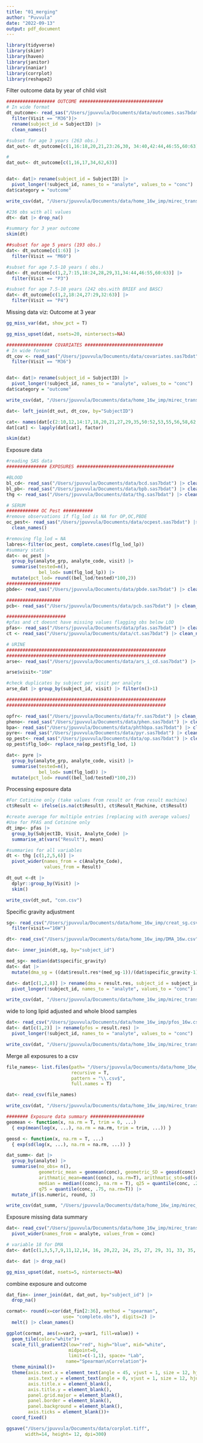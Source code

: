 ```yaml
---
title: "01_merging"
author: "Puvvula"
date: "2022-09-13"
output: pdf_document
---
```


```r
library(tidyverse)
library(skimr)
library(haven)
library(janitor)
library(naniar)
library(corrplot)
library(reshape2)
```

Filter outcome data by year of child visit
```r
################## OUTCOME ###############################
# In wide format
dt_outcome<- read_sas("/Users/jpuvvula/Documents/data/outcomes.sas7bdat")|> 
  filter(Visit == "M36")|>
  rename(subject_id = SubjectID) |>
  clean_names()

#subset for age 3 years (263 obs.)
dat_out<- dt_outcome[c(1,16:18,20,21,23:26,30, 34:40,42:44,46:55,60:63)] 

#
dat_out<- dt_outcome[c(1,16,17,34,62,63)] 


dat<- dat|> rename(subject_id = SubjectID) |>
  pivot_longer(!subject_id, names_to = "analyte", values_to = "conc")
dat$category = "outcome"

write_csv(dat, "/Users/jpuvvula/Documents/data/home_16w_imp/mirec_transf/outcome.csv")

#236 obs with all values
dt<- dat |> drop_na()

#summary for 3 year outcome
skim(dt)

##subset for age 5 years (193 obs.)
dat<- dt_outcome[c(1:6)] |> 
  filter(Visit == "M60")

#subset for age 7.5-10 years ( obs.)
dat<- dt_outcome[c(1,2,7:15,18:24,28,29,31,34:44,46:55,60:63)] |> 
  filter(Visit == "P3")

#subset for age 7.5-10 years (242 obs.with BRIEF and BASC)
dat<- dt_outcome[c(1,2,18:24,27:29,32:63)] |> 
  filter(Visit == "P4")
```

Missing data viz: Outcome at 3 year
```r
gg_miss_var(dat, show_pct = T)

gg_miss_upset(dat, nsets=20, nintersects=NA)
```


```r
################# COVARIATES #############################
# In wide format
dt_cov <- read_sas("/Users/jpuvvula/Documents/data/covariates.sas7bdat") |> 
  filter(Visit == "M36")


dat<- dat|> rename(subject_id = SubjectID) |>
  pivot_longer(!subject_id, names_to = "analyte", values_to = "conc")
dat$category = "outcome"

write_csv(dat, "/Users/jpuvvula/Documents/data/home_16w_imp/mirec_transf/outcome.csv")

dat<- left_join(dt_out, dt_cov, by="SubjectID")

cat<- names(dat[c(2:10,12,14:17,18,20,21,27,29,35,50:52,53,55,56,58,62,64,65)])
dat[cat] <- lapply(dat[cat], factor)

skim(dat)
```

Exposure data
```r
#reading SAS data
############### EXPOSURES ####################################

#BLOOD
bl_cd<- read_sas("/Users/jpuvvula/Documents/data/bcd.sas7bdat") |> clean_names()
bl_pb<- read_sas("/Users/jpuvvula/Documents/data/bpb.sas7bdat") |> clean_names()
thg <- read_sas("/Users/jpuvvula/Documents/data/thg.sas7bdat") |> clean_names()

# SERUM
############ OC Pest ###########
#remove observations if flg_lod is NA for OP,OC,PBDE
oc_pest<- read_sas("/Users/jpuvvula/Documents/data/ocpest.sas7bdat") |> 
  clean_names() 

#removing flg_lod = NA
labres<-filter(oc_pest, complete.cases(flg_lod_lp))
#summary stats
dat<- oc_pest |>
  group_by(analyte_grp, analyte_code, visit) |>
  summarise(tested=n(),
            bel_lod= sum(flg_lod_lp)) |>
  mutate(pct_lod= round((bel_lod/tested)*100,2))
####################
pbde<- read_sas("/Users/jpuvvula/Documents/data/pbde.sas7bdat") |> clean_names()

####################
pcb<- read_sas("/Users/jpuvvula/Documents/data/pcb.sas7bdat") |> clean_names()

######################
#pfas and ct doesnt have missing values flagging obs below LOD
pfas<- read_sas("/Users/jpuvvula/Documents/data/pfas.sas7bdat") |> clean_names()
ct <- read_sas("/Users/jpuvvula/Documents/data/ct.sas7bdat") |> clean_names()

# URINE
###########################################################
###########################################################
arse<- read_sas("/Users/jpuvvula/Documents/data/ars_i_cd.sas7bdat") |> clean_names()

arse$visit<-"16W" 

#check duplicates by subject per visit per analyte
arse_dat |> group_by(subject_id, visit) |> filter(n()>1)

###########################################################
###########################################################

opfr<- read_sas("/Users/jpuvvula/Documents/data/fr.sas7bdat") |> clean_names()
pheno<- read_sas("/Users/jpuvvula/Documents/data/phen.sas7bdat") |> clean_names()
bpa<- read_sas("/Users/jpuvvula/Documents/data/phthbpa.sas7bdat") |> clean_names()
pyre<- read_sas("/Users/jpuvvula/Documents/data/pyr.sas7bdat") |> clean_names()
op_pest<- read_sas("/Users/jpuvvula/Documents/data/op.sas7bdat") |> clean_names()
op_pest$flg_lod<- replace_na(op_pest$flg_lod, 1)
```

```r
dat<- pyre |>
  group_by(analyte_grp, analyte_code, visit) |>
  summarise(tested=n(),
            bel_lod= sum(flg_lod)) |>
  mutate(pct_lod= round((bel_lod/tested)*100,2))
```

Processing exposure data
```r
#For Cotinine only (take values from result or from result machine)
ct$Result <- ifelse(is.na(ct$Result), ct$Result_Machine, ct$Result)

#create average for multiple entries [replacing with average values]
#Use for PFAS and Cotinine only
dt_imp<- pfas |> 
  group_by(SubjectID, Visit, Analyte_Code) |>
  summarise_at(vars("Result"), mean)

#summaries for all variables
dt <- thg [c(1,2,5,6)] |>
  pivot_wider(names_from = c(Analyte_Code),
              values_from = Result)

dt_out <-dt |> 
  dplyr::group_by(Visit) |>
  skim()

write_csv(dt_out, "con.csv")
```

Specific gravity adjustment
```r
sg<- read_csv("/Users/jpuvvula/Documents/data/home_16w_imp/creat_sg.csv") |>
  filter(visit=="16W")

dt<- read_csv("/Users/jpuvvula/Documents/data/home_16w_imp/DMA_16w.csv") 

dat<- inner_join(dt,sg, by="subject_id")

med_sg<- median(dat$specific_gravity)
dat<- dat |> 
  mutate(dma_sg = ((dat$result.res*(med_sg-1))/(dat$specific_gravity-1)))

dat<- dat[c(1,2,8)] |> rename(dma = result.res, subject_id = subject_id) |>
  pivot_longer(!subject_id, names_to = "analyte", values_to = "conc")

write_csv(dat, "/Users/jpuvvula/Documents/data/home_16w_imp/mirec_transf/dma.csv")

```

wide to long lipid adjusted and whole blood samples
```r
dat<- read_csv("/Users/jpuvvula/Documents/data/home_16w_imp/pfos_16w.csv") 
dat<- dat[c(1,2)] |> rename(pfos = result.res) |>
  pivot_longer(!subject_id, names_to = "analyte", values_to = "conc")

write_csv(dat, "/Users/jpuvvula/Documents/data/home_16w_imp/mirec_transf/pfos.csv")
```

Merge all exposures to a csv
```r
file_names<- list.files(path= "/Users/jpuvvula/Documents/data/home_16w_imp/mirec_transf/",
                        recursive = T,
                        pattern = "\\.csv$",
                        full.names = T)

dat<- read_csv(file_names)

write_csv(dat, "/Users/jpuvvula/Documents/data/home_16w_imp/mirec_transf/home_exp_fin.csv")

######## Exposure data summary ####################
geomean <- function(x, na.rm = T, trim = 0, ...) 
  { exp(mean(log(x, ...), na.rm = na.rm, trim = trim, ...)) }

geosd <- function(x, na.rm = T, ...)
  { exp(sd(log(x, ...), na.rm = na.rm, ...)) }

dat_summ<- dat |> 
  group_by(analyte) |>
  summarise(no_obs= n(),
            geometric_mean = geomean(conc), geometric_SD = geosd(conc),
            arithmatic_mean=mean((conc), na.rm=T), arithmatic_std=sd((conc), na.rm = T),
            median = median((conc), na.rm = T), q25 = quantile(conc, .25, na.rm=T),
            q75 = quantile(conc, .75, na.rm=T)) |>
  mutate_if(is.numeric, round, 3)

write_csv(dat_summ, "/Users/jpuvvula/Documents/data/home_16w_imp/mirec_transf/exp_fin_summary.csv")
```

Exposure missing data summary

```r
dat<- read_csv("/Users/jpuvvula/Documents/data/home_16w_imp/mirec_transf/home_exp_fin.csv") |>
  pivot_wider(names_from = analyte, values_from = conc)

# variable 18 for DMA
dat<- dat[c(1,3,5,7,9,11,12,14, 16, 20,22, 24, 25, 27, 29, 31, 33, 35, 37, 39, 41, 42:50, 52)] 

dat<- dat |> drop_na()

gg_miss_upset(dat, nsets=5, nintersects=NA)

```

combine exposure and outcome
```r
dat_fin<- inner_join(dat, dat_out, by="subject_id") |>
  drop_na()

cormat<- round(x=cor(dat_fin[2:36], method = "spearman", 
                     use= "complete.obs"), digits=2) |>
  melt() |> clean_names()

ggplot(cormat, aes(x=var2, y=var1, fill=value)) +
  geom_tile(color="white")+
  scale_fill_gradient2(low="red", high="blue", mid="white",
                       midpoint=0,
                       limit=c(-1,1), space= "Lab",
                      name="Spearman\nCorrelation")+
  theme_minimal()+
  theme(axis.text.x = element_text(angle = 45, vjust = 1, size = 12, hjust = 1),
        axis.text.y = element_text(angle = 0, vjust = 1, size = 12, hjust = 1),
        axis.title.x = element_blank(),
        axis.title.y = element_blank(),
        panel.grid.major = element_blank(),
        panel.border = element_blank(),
        panel.background = element_blank(),
        axis.ticks = element_blank())+
  coord_fixed()

ggsave("/Users/jpuvvula/Documents/data/corplot.tiff",
       width=14, height= 12, dpi=300)
```


